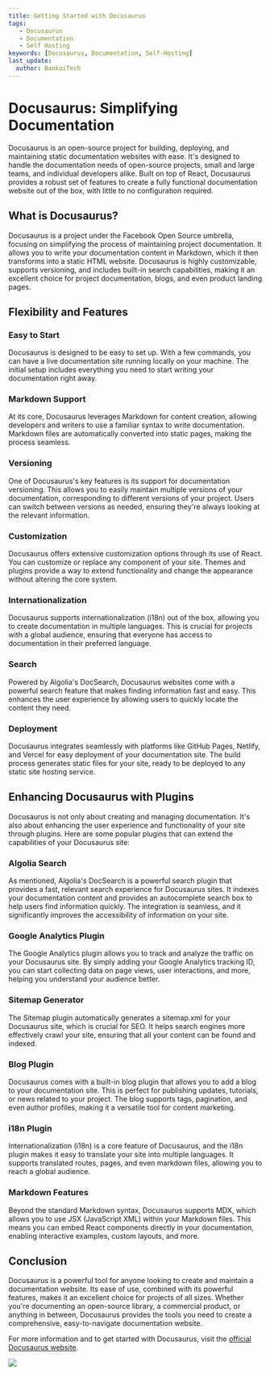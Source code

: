 ```yaml
---
title: Getting Started with Docusaurus
tags:
   - Docusaurus
   - Documentation
   - Self Hosting
keywords: [Docusaurus, Documentation, Self-Hosting]
last_update:
  author: BankaiTech
---
```


# Docusaurus: Simplifying Documentation

Docusaurus is an open-source project for building, deploying, and maintaining static documentation websites with ease. It's designed to handle the documentation needs of open-source projects, small and large teams, and individual developers alike. Built on top of React, Docusaurus provides a robust set of features to create a fully functional documentation website out of the box, with little to no configuration required.

## What is Docusaurus?

Docusaurus is a project under the Facebook Open Source umbrella, focusing on simplifying the process of maintaining project documentation. It allows you to write your documentation content in Markdown, which it then transforms into a static HTML website. Docusaurus is highly customizable, supports versioning, and includes built-in search capabilities, making it an excellent choice for project documentation, blogs, and even product landing pages.

## Flexibility and Features

### Easy to Start

Docusaurus is designed to be easy to set up. With a few commands, you can have a live documentation site running locally on your machine. The initial setup includes everything you need to start writing your documentation right away.

### Markdown Support

At its core, Docusaurus leverages Markdown for content creation, allowing developers and writers to use a familiar syntax to write documentation. Markdown files are automatically converted into static pages, making the process seamless.

### Versioning

One of Docusaurus's key features is its support for documentation versioning. This allows you to easily maintain multiple versions of your documentation, corresponding to different versions of your project. Users can switch between versions as needed, ensuring they're always looking at the relevant information.

### Customization

Docusaurus offers extensive customization options through its use of React. You can customize or replace any component of your site. Themes and plugins provide a way to extend functionality and change the appearance without altering the core system.

### Internationalization

Docusaurus supports internationalization (i18n) out of the box, allowing you to create documentation in multiple languages. This is crucial for projects with a global audience, ensuring that everyone has access to documentation in their preferred language.

### Search

Powered by Algolia's DocSearch, Docusaurus websites come with a powerful search feature that makes finding information fast and easy. This enhances the user experience by allowing users to quickly locate the content they need.

### Deployment

Docusaurus integrates seamlessly with platforms like GitHub Pages, Netlify, and Vercel for easy deployment of your documentation site. The build process generates static files for your site, ready to be deployed to any static site hosting service.

## Enhancing Docusaurus with Plugins

Docusaurus is not only about creating and managing documentation. It's also about enhancing the user experience and functionality of your site through plugins. Here are some popular plugins that can extend the capabilities of your Docusaurus site:

### Algolia Search

As mentioned, Algolia's DocSearch is a powerful search plugin that provides a fast, relevant search experience for Docusaurus sites. It indexes your documentation content and provides an autocomplete search box to help users find information quickly. The integration is seamless, and it significantly improves the accessibility of information on your site.

### Google Analytics Plugin

The Google Analytics plugin allows you to track and analyze the traffic on your Docusaurus site. By simply adding your Google Analytics tracking ID, you can start collecting data on page views, user interactions, and more, helping you understand your audience better.

### Sitemap Generator

The Sitemap plugin automatically generates a sitemap.xml for your Docusaurus site, which is crucial for SEO. It helps search engines more effectively crawl your site, ensuring that all your content can be found and indexed.

### Blog Plugin

Docusaurus comes with a built-in blog plugin that allows you to add a blog to your documentation site. This is perfect for publishing updates, tutorials, or news related to your project. The blog supports tags, pagination, and even author profiles, making it a versatile tool for content marketing.

### i18n Plugin

Internationalization (i18n) is a core feature of Docusaurus, and the i18n plugin makes it easy to translate your site into multiple languages. It supports translated routes, pages, and even markdown files, allowing you to reach a global audience.

### Markdown Features

Beyond the standard Markdown syntax, Docusaurus supports MDX, which allows you to use JSX (JavaScript XML) within your Markdown files. This means you can embed React components directly in your documentation, enabling interactive examples, custom layouts, and more.

## Conclusion

Docusaurus is a powerful tool for anyone looking to create and maintain a documentation website. Its ease of use, combined with its powerful features, makes it an excellent choice for projects of all sizes. Whether you're documenting an open-source library, a commercial product, or anything in between, Docusaurus provides the tools you need to create a comprehensive, easy-to-navigate documentation website.

For more information and to get started with Docusaurus, visit the [official Docusaurus website](https://docusaurus.io/).

<a href="https://www.buymeacoffee.com/BankaiTech"><img src="https://img.buymeacoffee.com/button-api/?text=Buy me a beer&emoji=🍺&slug=BankaiTech&button_colour=FFDD00&font_colour=000000&font_family=Cookie&outline_colour=000000&coffee_colour=ffffff" /></a>
